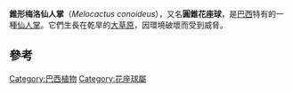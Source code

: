 {{Speciesbox
| name = 錐形梅洛仙人掌
| status = CR | status_system = IUCN3.1
| status_ref = <ref name=IUCN>{{IUCN2009|assessors=Taylor, N.P.|year=2002|id=40914|title=Melocactus conoideus|downloaded=2009-07-29}}</ref>
| genus = Melocactus
| species = conoideus
| authority = Buining & Brederoo
}}
'''錐形梅洛仙人掌'''（''Melocactus conoideus''），又名'''圓錐花座球'''，是[[巴西|巴西]]特有的一種[[仙人掌|仙人掌]]。它們生長在乾旱的[[大草原|大草原]]，因環境破壞而受到威脅。

==參考==
{{reflist}}
{{Taxonbar|from=Q140518}}

[[Category:巴西植物|Category:巴西植物]]
[[Category:花座球屬|Category:花座球屬]]